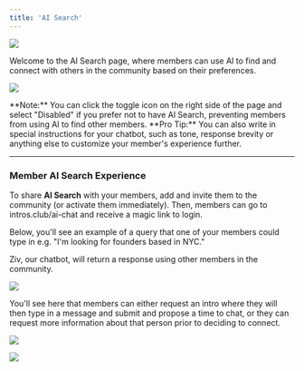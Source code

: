 ```yaml
---
title: 'AI Search'
---
```

![](/images/AI-Search.png)

Welcome to the AI Search page, where members can use AI to find and connect with others in the community based on their preferences.

![](/images/AI-Search-Toggle.png)

<Note>
**Note:** You can click the toggle icon on the right side of the page and select "Disabled" if you prefer not to have AI Search, preventing members from using AI to find other members.
</Note>

<Tip>
    **Pro Tip:** You can also write in special instructions for your chatbot, such as tone, response brevity or anything else to customize your member's experience further. 
</Tip>

---
### Member AI Search Experience
To share **AI Search** with your members, add and invite them to the community (or activate them immediately). Then, members can go to intros.club/ai-chat and receive a magic link to login. 

Below, you'll see an example of a query that one of your members could type in e.g. "I'm looking for founders based in NYC."

Ziv, our chatbot, will return a response using other members in the community.

![](/images/AI-Search-Query.png)

You'll see here that members can either request an intro where they will then type in a message and submit and propose a time to chat, or they can request more information about that person prior to deciding to connect.

![](/images/AI-Search-Query1.png)

![](/images/AI-Search-Intro-Request.png)

